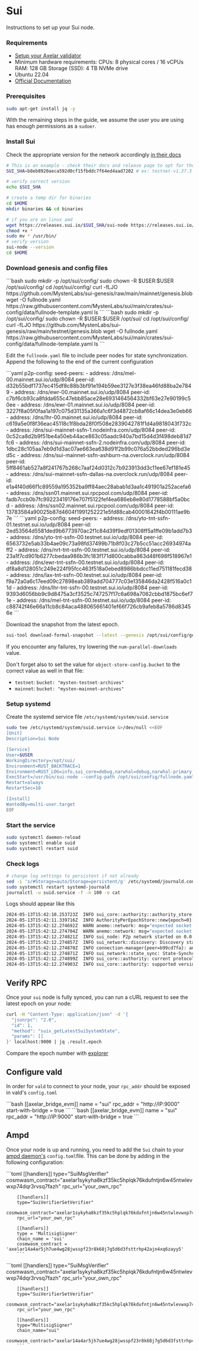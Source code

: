 # Sui


Instructions to set up your Sui node.

### Requirements

- [Setup your Axelar validator](/validator/setup/overview/)
- Minimum hardware requirements: CPUs: 8 physical cores / 16 vCPUs RAM: 128 GB Storage (SSD): 4 TB NVMe drive
- Ubuntu 22.04
- [Official Documentation](https://docs.sui.io/guides/operator/sui-full-node)

### Prerequisites

```bash
sudo apt-get install jq -y
```

With the remaining steps in the guide, we assume the user you are using has enough permissions as a `sudoer`.

### Install Sui

Check the appropriate version for the network accordingly [in their docs](https://github.com/MystenLabs/sui/releases)

```bash
# This is an example - check their docs and release page to opt for the right version
SUI_SHA=b8eb8920aeca592d0cf15fbddc7f64ed4aad7202 # ex: testnet-v1.37.3
```

```bash
# verify correct version
echo $SUI_SHA

# create a temp dir for binaries
cd $HOME
mkdir binaries && cd binaries

# if you are on linux amd
wget https://releases.sui.io/$SUI_SHA/sui-node https://releases.sui.io/$SUI_SHA/sui
chmod +x *
sudo mv * /usr/bin/
# verify version
sui-node --version
cd $HOME
```

### Download genesis and config files

<tabs>
  <tab-item title="Mainnet" class="bleed">
    ```bash
    sudo mkdir -p /opt/sui/config/    
    sudo chown -R $USER:$USER /opt/sui/config/
    cd /opt/sui/config/
    curl -fLJO https://github.com/MystenLabs/sui-genesis/raw/main/mainnet/genesis.blob 
    wget -O fullnode.yaml https://raw.githubusercontent.com/MystenLabs/sui/main/crates/sui-config/data/fullnode-template.yaml
    ls 
    ```
  </tab-item>
  <tab-item title="Testnet" class="bleed">
    ```bash
    sudo mkdir -p /opt/sui/config/    
    sudo chown -R $USER:$USER /opt/sui/
    cd /opt/sui/config/
    curl -fLJO https://github.com/MystenLabs/sui-genesis/raw/main/testnet/genesis.blob
    wget -O fullnode.yaml https://raw.githubusercontent.com/MystenLabs/sui/main/crates/sui-config/data/fullnode-template.yaml
    ls 
    ```
  </tab-item>
</tabs>

Edit the `fullnode.yaml` file to include peer nodes for state synchronization. Append the following to the end of the current configuration

<tabs>
  <tab-item title="Mainnet" class="bleed">
    ```yaml
    p2p-config:
      seed-peers:
        - address: /dns/mel-00.mainnet.sui.io/udp/8084
          peer-id: d32b55bdf1737ec415df8c88b3bf91e194b59ee3127e3f38ea46fd88ba2e7849
        - address: /dns/ewr-00.mainnet.sui.io/udp/8084
          peer-id: c7bf6cb93ca8fdda655c47ebb85ace28e6931464564332bf63e27e90199c50ee
        - address: /dns/ewr-01.mainnet.sui.io/udp/8084
          peer-id: 3227f8a05f0faa1a197c075d31135a366a1c6f3d4872cb8af66c14dea3e0eb66
        - address: /dns/lhr-00.mainnet.sui.io/udp/8084
          peer-id: c619a5e0f8f36eac45118c1f8bda28f0f508e2839042781f1d4a9818043f732c
        - address: /dns/sui-mainnet-ssfn-1.nodeinfra.com/udp/8084
          peer-id: 0c52ca8d2b9f51be4a50eb44ace863c05aadc940a7bd15d4d3f498deb81d7fc6
        - address: /dns/sui-mainnet-ssfn-2.nodeinfra.com/udp/8084
          peer-id: 1dbc28c105aa7eb9d1d3ac07ae663ea638d91f2b99c076a52bbded296bd3ed5c
        - address: /dns/sui-mainnet-ssfn-ashburn-na.overclock.run/udp/8084
          peer-id: 5ff8461ab527a8f241767b268c7aaf24d0312c7b923913dd3c11ee67ef181e45
        - address: /dns/sui-mainnet-ssfn-dallas-na.overclock.run/udp/8084
          peer-id: e1a4f40d66f1c89559a195352ba9ff84aec28abab1d3aa1c491901a252acefa6
        - address: /dns/ssn01.mainnet.sui.rpcpool.com/udp/8084
          peer-id: fadb7ccb0b7fc99223419176e707f5122fef4ea686eb8e80d1778588bf5a0bcd
        - address: /dns/ssn02.mainnet.sui.rpcpool.com/udp/8084
          peer-id: 13783584a90025b87d4604f1991252221e5fd88cab40001642f4b00111ae9b7e
    ```
  </tab-item>
  <tab-item title="Testnet" class="bleed">
    ```yaml 
    p2p-config:
      seed-peers:
        - address: /dns/yto-tnt-ssfn-01.testnet.sui.io/udp/8084
          peer-id: 2ed53564d5581ded9b6773970ac2f1c84d39f9edf01308ff5a1ffe09b1add7b3
        - address: /dns/yto-tnt-ssfn-00.testnet.sui.io/udp/8084
          peer-id: 6563732e5ab33b4ae09c73a98fd37499b71b8f03c27b5cc51acc26934974aff2
        - address: /dns/nrt-tnt-ssfn-00.testnet.sui.io/udp/8084
          peer-id: 23a1f7cd901b6277cbedaa986b3fc183f171d800cabba863d48f698f518967e1
        - address: /dns/ewr-tnt-ssfn-00.testnet.sui.io/udp/8084
          peer-id: df8a8d128051c249e224f95fcc463f518a0ebed8986bbdcc11ed751181fecd38
        - address: /dns/lax-tnt-ssfn-00.testnet.sui.io/udp/8084
          peer-id: f9a72a0a6c17eed09c27898eab389add704777c03e135846da2428f516a0c11d
        - address: /dns/lhr-tnt-ssfn-00.testnet.sui.io/udp/8084
          peer-id: 9393d6056bb9c9d8475a3cf3525c747257f17c6a698a7062cbbd1875bc6ef71e
        - address: /dns/mel-tnt-ssfn-00.testnet.sui.io/udp/8084
          peer-id: c88742f46e66a11cb8c84aca488065661401ef66f726cb9afeb8a5786d83456e
    ```
  </tab-item>
</tabs>

Download the snapshot from the latest epoch.

```bash
sui-tool download-formal-snapshot --latest --genesis /opt/sui/config/genesis.blob       --network testnet      --path /opt/sui/db/  --num-parallel-downloads 50 --no-sign-request
```

If you encounter any failures, try lowering the `num-parallel-downloads` value.

Don't forget also to set the value for `object-store-config.bucket` to the correct value as well in that file:
 - `testnet`: `bucket: "mysten-testnet-archives"`
 - `mainnet`: `bucket: "mysten-mainnet-archives"`

### Setup systemd

Create the systemd service file `/etc/systemd/system/suid.service`

```bash
sudo tee /etc/systemd/system/suid.service &>/dev/null <<EOF
[Unit]
Description=Sui Node

[Service]
User=$USER
WorkingDirectory=/opt/sui/
Environment=RUST_BACKTRACE=1
Environment=RUST_LOG=info,sui_core=debug,narwhal=debug,narwhal-primary::helper=info,LD_PRELOAD=/usr/lib/x86_64-linux-gnu/libjemalloc.so,MALLOC_CONF=prof:true,prof_prefix:/opt/sui/jeprof/jeprof.out,lg_prof_interval:36
ExecStart=/usr/bin/sui-node --config-path /opt/sui/config/fullnode.yaml
Restart=always
RestartSec=10

[Install]
WantedBy=multi-user.target
EOF
```

### Start the service

```bash
sudo systemctl daemon-reload
sudo systemctl enable suid
sudo systemctl restart suid
```

### Check logs

```bash
# change log settings to persistent if not already
sed -i 's/#Storage=auto/Storage=persistent/g' /etc/systemd/journald.conf
sudo systemctl restart systemd-journald
journalctl -u suid.service -f -n 100 -o cat
```

Logs should appear like this

```bash
2024-05-13T15:42:10.253723Z  INFO sui_core::authority::authority_store: Cur epoch: 0
2024-05-13T15:42:11.339716Z  INFO AuthorityPerEpochStore::new{epoch=0}: sui_core::authority::authority_per_epoch_store: authenticator_state disabled
2024-05-13T15:42:12.274692Z  WARN anemo::network: msg="expected socket send buffer size to be at least 20971520, got 425984"
2024-05-13T15:42:12.274704Z  WARN anemo::network: msg="expected socket receive buffer size to be at least 20971520, got 425984"
2024-05-13T15:42:12.274821Z  INFO sui_node: P2p network started on 0.0.0.0:8080 server_name="sui-35834a8a"
2024-05-13T15:42:12.274857Z  INFO sui_network::discovery: Discovery started
2024-05-13T15:42:12.274870Z  INFO connection-manager{peer=b99cd7fa}: anemo::network::connection_manager: ConnectionManager started
2024-05-13T15:42:12.274871Z  INFO sui_network::state_sync: State-Synchronizer started
2024-05-13T15:42:12.274899Z  INFO sui_core::authority: current protocol version is now ProtocolVersion(4)
2024-05-13T15:42:12.274903Z  INFO sui_core::authority: supported versions are: SupportedProtocolVersions { min: ProtocolVersion(1), max: ProtocolVersion(44) }
```

## Verify RPC

Once your `sui` node is fully synced, you can run a cURL request to see the latest epoch on your node:

```bash
curl -H "Content-Type: application/json" -d '{
  "jsonrpc": "2.0",
  "id": 1,
  "method": "suix_getLatestSuiSystemState",
  "params": []
}' localhost:9000 | jq .result.epoch
```

Compare the epoch number with [explorer](https://suiscan.xyz)

## Configure vald

In order for `vald` to connect to your node, your `rpc_addr` should be exposed in
vald's `config.toml`

<tabs>
  <tab-item title="Mainnet">
    ```bash [[axelar_bridge_evm]] name = "sui" rpc_addr = "http://IP:9000"
    start-with-bridge = true 
    ```
  </tab-item>
  <tab-item title="Testnet">
    ```bash [[axelar_bridge_evm]] name = "sui" rpc_addr = "http://IP:9000"
    start-with-bridge = true 
    ```
  </tab-item>
</tabs>


## Ampd

Once your node is up and running, you need to add the `Sui` chain to your [ampd daemon's](https://github.com/axelarnetwork/axelar-amplifier/tree/main/ampd) `config.toml`file. This can be done by adding in the following configuration:

<tabs>
<tab-item title="Mainnet">
        ```toml
        [[handlers]]
        type="SuiMsgVerifier"
        cosmwasm_contract="axelar1sykyha8kzf35kc5hplqk76kdufntjn6w45ntwlevwxp74dqr3rvsq7fazh"
        rpc_url="your_own_rpc"

        [[handlers]]
        type="SuiVerifierSetVerifier"
        cosmwasm_contract="axelar1sykyha8kzf35kc5hplqk76kdufntjn6w45ntwlevwxp74dqr3rvsq7fazh"
        rpc_url="your_own_rpc"

        [[handlers]]
        type = 'MultisigSigner'
        chain_name = 'sui'
        cosmwasm_contract = 'axelar14a4ar5jh7ue4wg28jwsspf23r8k68j7g5d6d3fsttrhp42ajn4xq6zayy5'
        ```
</tab-item>
<tab-item title="Testnet">
        ```toml
        [[handlers]]
        type="SuiMsgVerifier"
        cosmwasm_contract="axelar1sykyha8kzf35kc5hplqk76kdufntjn6w45ntwlevwxp74dqr3rvsq7fazh"
        rpc_url="your_own_rpc"

        [[handlers]]
        type="SuiVerifierSetVerifier"
        cosmwasm_contract="axelar1sykyha8kzf35kc5hplqk76kdufntjn6w45ntwlevwxp74dqr3rvsq7fazh"
        rpc_url="your_own_rpc"

        [[handlers]]
        type="MultisigSigner"
        chain_name="sui"
        cosmwasm_contract="axelar14a4ar5jh7ue4wg28jwsspf23r8k68j7g5d6d3fsttrhp42ajn4xq6zayy5"
        ```             
</tab-item>
</tabs>
